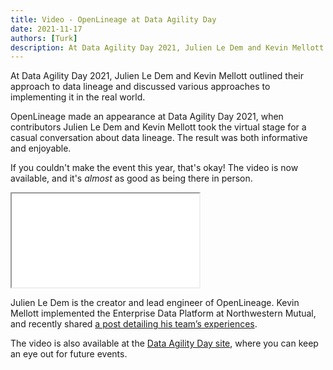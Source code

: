 ```yaml
---
title: Video - OpenLineage at Data Agility Day
date: 2021-11-17
authors: [Turk]
description: At Data Agility Day 2021, Julien Le Dem and Kevin Mellott outlined their approach to data lineage and discussed various approaches to implementing it in the real world.
---
```

At Data Agility Day 2021, Julien Le Dem and Kevin Mellott outlined their approach to data lineage and discussed various approaches to implementing it in the real world.

<!--truncate-->

OpenLineage made an appearance at Data Agility Day 2021, when contributors Julien Le Dem and Kevin Mellott took the virtual stage for a casual conversation about data lineage. The result was both informative and enjoyable.

If you couldn't make the event this year, that's okay! The video is now available, and it's *almost* as good as being there in person.

<iframe id="llo_fn3f45lpc900s9awi" src="//embed.vidello.com/4630/n3f45lpc900s9awi/player.html" allowfullscreen style={{width:"850px", height:"480px", margin:"0 auto", marginTop: "20px", marginBottom: "20px", border: "none"}}></iframe>

Julien Le Dem is the creator and lead engineer of OpenLineage. Kevin Mellott implemented the Enterprise Data Platform at Northwestern Mutual, and recently shared [a post detailing his team’s experiences](/blog/openlineage-at-northwestern-mutual). 

The video is also available at the [Data Agility Day site](https://dataagility.io/october2021/nw-mutual-datakin/), where you can keep an eye out for future events.
